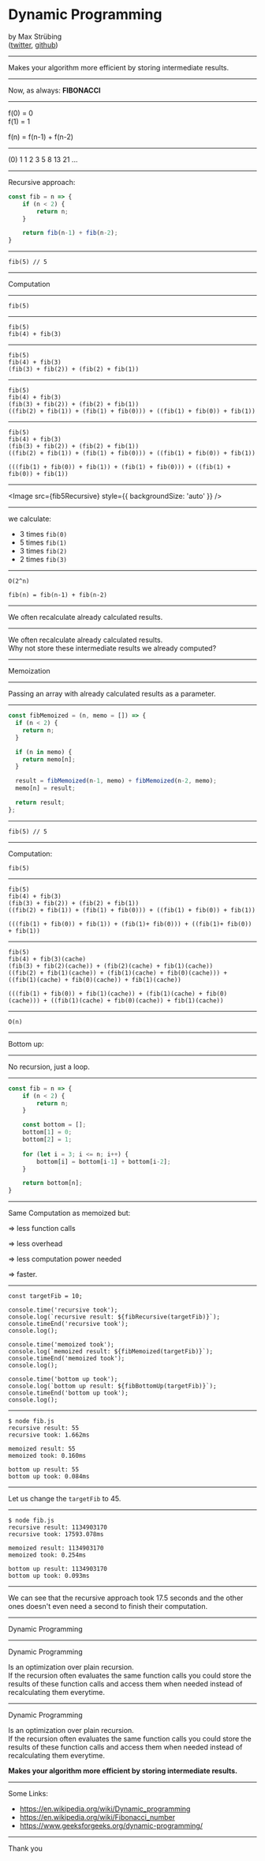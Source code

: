 


<Head>
  <title>Dynamic Programming</title>
</Head>

# Dynamic Programming


by Max Strübing  
([twitter](https://twitter.com/mxstrbng), [github](https://github.com/mstruebing))

---

Makes your algorithm more efficient by storing intermediate results.

---

Now, as always: __FIBONACCI__

---

f(0) = 0  
f(1) = 1

f(n) = f(n-1) + f(n-2)

---

(0) 1 1 2 3 5 8 13 21 ...

---

Recursive approach:

```js
const fib = n => {
    if (n < 2) {
        return n;
    }

    return fib(n-1) + fib(n-2);
}
```

---

```
fib(5) // 5
```

---

Computation

---

```
fib(5)
```

---

```
fib(5)
fib(4) + fib(3)
```

---

```
fib(5)
fib(4) + fib(3)
(fib(3) + fib(2)) + (fib(2) + fib(1))
```

---

```
fib(5)
fib(4) + fib(3)
(fib(3) + fib(2)) + (fib(2) + fib(1))
((fib(2) + fib(1)) + (fib(1) + fib(0))) + ((fib(1) + fib(0)) + fib(1))
```

---

```
fib(5)
fib(4) + fib(3)
(fib(3) + fib(2)) + (fib(2) + fib(1))
((fib(2) + fib(1)) + (fib(1) + fib(0))) + ((fib(1) + fib(0)) + fib(1))

(((fib(1) + fib(0)) + fib(1)) + (fib(1) + fib(0))) + ((fib(1) + fib(0)) + fib(1))
```

---

<Image src={fib5Recursive} style={{ backgroundSize: 'auto' }} />

---

we calculate: 
* 3 times `fib(0)`
* 5 times `fib(1)` 
* 3 times `fib(2)`
* 2 times `fib(3)`

---

```
O(2^n)

fib(n) = fib(n-1) + fib(n-2)
```

---

We often recalculate already calculated results.

---

We often recalculate already calculated results.  
Why not store these intermediate results we already computed?

---

Memoization

---

Passing an array with already calculated results as a parameter.

---

```js 
const fibMemoized = (n, memo = []) => {
  if (n < 2) {
    return n;
  }

  if (n in memo) {
    return memo[n];
  }

  result = fibMemoized(n-1, memo) + fibMemoized(n-2, memo);
  memo[n] = result;

  return result;
};
```

---

```
fib(5) // 5
```

---

Computation:

```
fib(5)
```

---

```
fib(5)
fib(4) + fib(3)
(fib(3) + fib(2)) + (fib(2) + fib(1))
((fib(2) + fib(1)) + (fib(1) + fib(0))) + ((fib(1) + fib(0)) + fib(1))

(((fib(1) + fib(0)) + fib(1)) + (fib(1)+ fib(0))) + ((fib(1)+ fib(0)) + fib(1))
```

---

```
fib(5)
fib(4) + fib(3)(cache)
(fib(3) + fib(2)(cache)) + (fib(2)(cache) + fib(1)(cache))
((fib(2) + fib(1)(cache)) + (fib(1)(cache) + fib(0)(cache))) + ((fib(1)(cache) + fib(0)(cache)) + fib(1)(cache))

(((fib(1) + fib(0)) + fib(1)(cache)) + (fib(1)(cache) + fib(0)(cache))) + ((fib(1)(cache) + fib(0)(cache)) + fib(1)(cache))

```

---

```
O(n)
```

---

Bottom up:

---

No recursion, just a loop.

---

```js
const fib = n => {
    if (n < 2) {
        return n;
    }

    const bottom = [];
    bottom[1] = 0;
    bottom[2] = 1;
    
    for (let i = 3; i <= n; i++) {
        bottom[i] = bottom[i-1] + bottom[i-2];
    }

    return bottom[n];
}
```

---

Same Computation as memoized but:
<Steps>

  => less function calls

  => less overhead 

  => less computation power needed 

  => faster.

</Steps>

---

```
const targetFib = 10;

console.time('recursive took');
console.log(`recursive result: ${fibRecursive(targetFib)}`);
console.timeEnd('recursive took');
console.log();

console.time('memoized took');
console.log(`memoized result: ${fibMemoized(targetFib)}`);
console.timeEnd('memoized took');
console.log();

console.time('bottom up took');
console.log(`bottom up result: ${fibBottomUp(targetFib)}`);
console.timeEnd('bottom up took');
console.log();
```

---

```
$ node fib.js
recursive result: 55
recursive took: 1.662ms

memoized result: 55
memoized took: 0.160ms

bottom up result: 55
bottom up took: 0.084ms
```

---

Let us change the `targetFib` to 45.

---

```
$ node fib.js
recursive result: 1134903170
recursive took: 17593.078ms

memoized result: 1134903170
memoized took: 0.254ms

bottom up result: 1134903170
bottom up took: 0.093ms
```

---

We can see that the recursive approach took 17.5 seconds and the other ones doesn't even need a second to finish their computation.

---

Dynamic Programming

---

Dynamic Programming

Is an optimization over plain recursion.  
If the recursion often evaluates the same function calls you could store the results of these function calls and access them when needed instead of recalculating them everytime.

---

Dynamic Programming

Is an optimization over plain recursion.  
If the recursion often evaluates the same function calls you could store the results of these function calls and access them when needed instead of recalculating them everytime.

**Makes your algorithm more efficient by storing intermediate results.**

---

Some Links:

* https://en.wikipedia.org/wiki/Dynamic_programming
* https://en.wikipedia.org/wiki/Fibonacci_number
* https://www.geeksforgeeks.org/dynamic-programming/

---

Thank you
